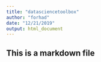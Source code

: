 ```yaml
---
title: "datasciencetoolbox"
author: "forhad"
date: "12/21/2019"
output: html_document
---
```


## This is a markdown file